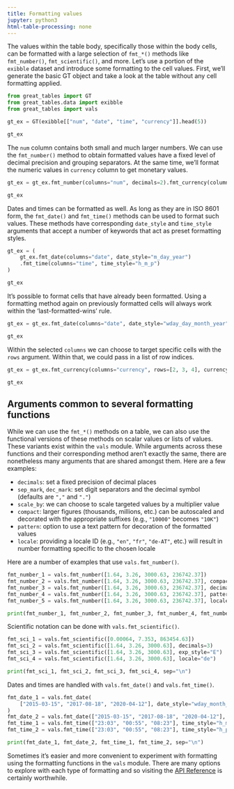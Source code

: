 ```yaml
---
title: Formatting values
jupyter: python3
html-table-processing: none
---
```


The values within the table body, specifically those within the body cells, can be formatted with a large selection of `fmt_*()` methods like `fmt_number()`, `fmt_scientific()`, and more. Let's use a portion of the `exibble` dataset and introduce some formatting to the cell values. First, we'll generate the basic GT object and take a look at the table without any cell formatting applied.

```python
from great_tables import GT
from great_tables.data import exibble
from great_tables import vals

gt_ex = GT(exibble[["num", "date", "time", "currency"]].head(5))

gt_ex
```

The `num` column contains both small and much larger numbers. We can use the `fmt_number()` method to obtain formatted values have a fixed level of decimal precision and grouping separators. At the same time, we'll format the numeric values in `currency` column to get monetary values.

```python
gt_ex = gt_ex.fmt_number(columns="num", decimals=2).fmt_currency(columns="currency")

gt_ex
```

Dates and times can be formatted as well. As long as they are in ISO 8601 form, the `fmt_date()` and `fmt_time()` methods can be used to format such values. These methods have corresponding `date_style` and `time_style` arguments that accept a number of keywords that act as preset formatting styles.

```python
gt_ex = (
    gt_ex.fmt_date(columns="date", date_style="m_day_year")
    .fmt_time(columns="time", time_style="h_m_p")
)

gt_ex
```


It's possible to format cells that have already been formatted. Using a formatting method again on previously formatted cells will always work within the 'last-formatted-wins' rule.

```python
gt_ex = gt_ex.fmt_date(columns="date", date_style="wday_day_month_year")

gt_ex
```


Within the selected `columns` we can choose to target specific cells with the `rows` argument. Within that, we could pass in a list of row indices.

```python
gt_ex = gt_ex.fmt_currency(columns="currency", rows=[2, 3, 4], currency="GBP")

gt_ex
```

## Arguments common to several formatting functions

While we can use the `fmt_*()` methods on a table, we can also use the functional versions of these methods on scalar values or lists of values. These variants exist within the `vals` module. While arguments across these functions and their corresponding method aren't exactly the same, there are nonetheless many arguments that are shared amongst them. Here are a few examples:

- `decimals`: set a fixed precision of decimal places
- `sep_mark`, `dec_mark`: set digit separators and the decimal symbol (defaults are `","` and `"."`)
- `scale_by`: we can choose to scale targeted values by a multiplier value
- `compact`: larger figures (thousands, millions, etc.) can be autoscaled and decorated with the appropriate suffixes (e.g., `"10000"` becomes `"10K"`)
- `pattern`: option to use a text pattern for decoration of the formatted values
- `locale`: providing a locale ID (e.g., `"en"`, `"fr"`, `"de-AT"`, etc.) will result in number formatting specific to the chosen locale

Here are a number of examples that use `vals.fmt_number()`.

```python
fmt_number_1 = vals.fmt_number([1.64, 3.26, 3000.63, 236742.37])
fmt_number_2 = vals.fmt_number([1.64, 3.26, 3000.63, 236742.37], compact=True)
fmt_number_3 = vals.fmt_number([1.64, 3.26, 3000.63, 236742.37], decimals=3)
fmt_number_4 = vals.fmt_number([1.64, 3.26, 3000.63, 236742.37], pattern="[{x}]")
fmt_number_5 = vals.fmt_number([1.64, 3.26, 3000.63, 236742.37], locale="es")

print(fmt_number_1, fmt_number_2, fmt_number_3, fmt_number_4, fmt_number_5, sep="\n")
```

Scientific notation can be done with `vals.fmt_scientific()`.

```python
fmt_sci_1 = vals.fmt_scientific([0.00064, 7.353, 863454.63])
fmt_sci_2 = vals.fmt_scientific([1.64, 3.26, 3000.63], decimals=3)
fmt_sci_3 = vals.fmt_scientific([1.64, 3.26, 3000.63], exp_style="E")
fmt_sci_4 = vals.fmt_scientific([1.64, 3.26, 3000.63], locale="de")

print(fmt_sci_1, fmt_sci_2, fmt_sci_3, fmt_sci_4, sep="\n")
```

Dates and times are handled with `vals.fmt_date()` and `vals.fmt_time()`.

```python
fmt_date_1 = vals.fmt_date(
    ["2015-03-15", "2017-08-18", "2020-04-12"], date_style="wday_month_day_year"
)
fmt_date_2 = vals.fmt_date(["2015-03-15", "2017-08-18", "2020-04-12"], date_style="month_day_year")
fmt_time_1 = vals.fmt_time(["23:03", "00:55", "08:23"], time_style="h_m_p")
fmt_time_2 = vals.fmt_time(["23:03", "00:55", "08:23"], time_style="h_p")

print(fmt_date_1, fmt_date_2, fmt_time_1, fmt_time_2, sep="\n")
```

Sometimes it's easier and more convenient to experiment with formatting using the formatting functions in the `vals` module. There are many options to explore with each type of formatting and so visiting the [API Reference](https://posit-dev.github.io/great-tables/reference/) is certainly worthwhile.
